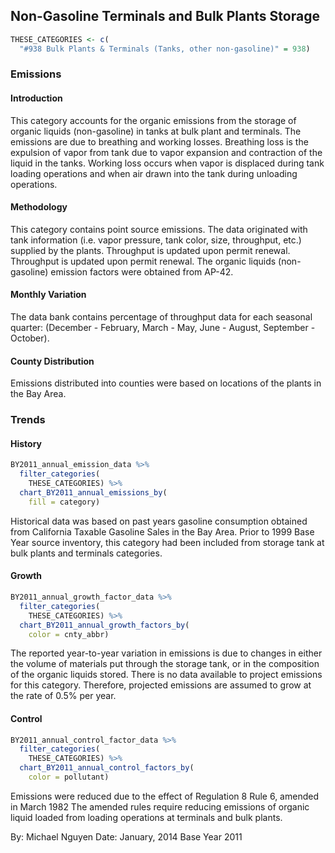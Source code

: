 ## Non-Gasoline Terminals and Bulk Plants Storage

```r
THESE_CATEGORIES <- c(
  "#938 Bulk Plants & Terminals (Tanks, other non-gasoline)" = 938)
```

### Emissions

#### Introduction

This category accounts for the organic emissions from the storage of organic liquids (non-gasoline) in tanks at bulk plant and terminals. The emissions are due to breathing and working losses. Breathing loss is the expulsion of vapor from tank due to vapor expansion and contraction of the liquid in the tanks. Working loss occurs when vapor is displaced during tank loading operations and when air drawn into the tank during unloading operations.

#### Methodology

This category contains point source emissions. The data originated with tank information (i.e. vapor pressure, tank color, size, throughput, etc.) supplied by the plants. Throughput is updated upon permit renewal. Throughput is updated upon permit renewal. The organic liquids (non-gasoline) emission factors were obtained from AP-42.

#### Monthly Variation

The data bank contains percentage of throughput data for each seasonal quarter: (December - February, March - May, June - August, September - October).

#### County Distribution

Emissions distributed into counties were based on locations of the plants in the Bay Area.

### Trends

#### History

```r
BY2011_annual_emission_data %>%
  filter_categories(
    THESE_CATEGORIES) %>%
  chart_BY2011_annual_emissions_by(
    fill = category)
```

Historical data was based on past years gasoline consumption obtained from California Taxable Gasoline Sales in the Bay Area. Prior to 1999 Base Year source inventory, this category had been included from storage tank at bulk plants and terminals categories.

#### Growth

```r
BY2011_annual_growth_factor_data %>%
  filter_categories(
    THESE_CATEGORIES) %>%
  chart_BY2011_annual_growth_factors_by(
    color = cnty_abbr)
```

The reported year-to-year variation in emissions is due to changes in either the volume of materials put through the storage tank, or in the composition of the organic liquids stored. There is no data available to project emissions for this category. Therefore, projected emissions are assumed to grow at the rate of 0.5% per year.

#### Control

```r
BY2011_annual_control_factor_data %>%
  filter_categories(
    THESE_CATEGORIES) %>%
  chart_BY2011_annual_control_factors_by(
    color = pollutant)
```

Emissions were reduced due to the effect of Regulation 8 Rule 6, amended in March 1982 The amended rules require reducing emissions of organic liquid loaded from loading operations at terminals and bulk plants.

By: Michael Nguyen 
Date: January, 2014 
Base Year 2011
